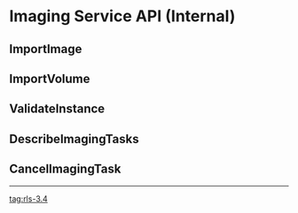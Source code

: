 = Imaging Service API (Internal) =
== ImportImage ==
== ImportVolume ==
== ValidateInstance ==
== DescribeImagingTasks ==
== CancelImagingTask ==



----
[[tag:rls-3.4]]
